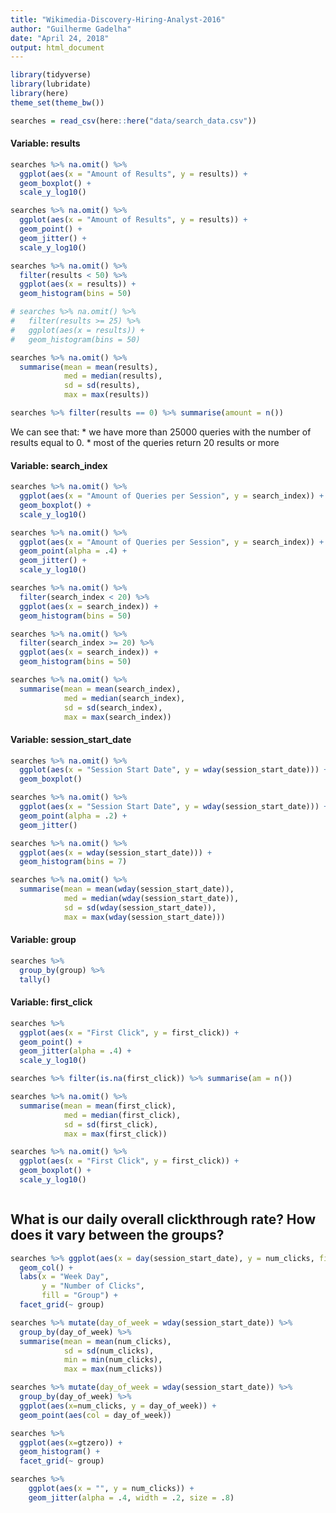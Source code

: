 ```yaml
---
title: "Wikimedia-Discovery-Hiring-Analyst-2016"
author: "Guilherme Gadelha"
date: "April 24, 2018"
output: html_document
---
```


```r

library(tidyverse)
library(lubridate)
library(here)
theme_set(theme_bw())

searches = read_csv(here::here("data/search_data.csv"))

```

#### Variable: results
```r
searches %>% na.omit() %>% 
  ggplot(aes(x = "Amount of Results", y = results)) +
  geom_boxplot() +
  scale_y_log10()

searches %>% na.omit() %>% 
  ggplot(aes(x = "Amount of Results", y = results)) +
  geom_point() +
  geom_jitter() +
  scale_y_log10()

searches %>% na.omit() %>%
  filter(results < 50) %>%
  ggplot(aes(x = results)) +
  geom_histogram(bins = 50)

# searches %>% na.omit() %>%
#   filter(results >= 25) %>% 
#   ggplot(aes(x = results)) +
#   geom_histogram(bins = 50)

searches %>% na.omit() %>% 
  summarise(mean = mean(results),
            med = median(results),
            sd = sd(results),
            max = max(results))

searches %>% filter(results == 0) %>% summarise(amount = n())
```

We can see that:
* we have more than 25000 queries with the number of results equal to 0.
* most of the queries return 20 results or more 

#### Variable: search_index
```r
searches %>% na.omit() %>% 
  ggplot(aes(x = "Amount of Queries per Session", y = search_index)) +
  geom_boxplot() +
  scale_y_log10()

searches %>% na.omit() %>% 
  ggplot(aes(x = "Amount of Queries per Session", y = search_index)) +
  geom_point(alpha = .4) +
  geom_jitter() +
  scale_y_log10()

searches %>% na.omit() %>%
  filter(search_index < 20) %>% 
  ggplot(aes(x = search_index)) +
  geom_histogram(bins = 50)

searches %>% na.omit() %>%
  filter(search_index >= 20) %>% 
  ggplot(aes(x = search_index)) +
  geom_histogram(bins = 50)

searches %>% na.omit() %>% 
  summarise(mean = mean(search_index),
            med = median(search_index),
            sd = sd(search_index),
            max = max(search_index))
```


#### Variable: session_start_date
```r
searches %>% na.omit() %>% 
  ggplot(aes(x = "Session Start Date", y = wday(session_start_date))) +
  geom_boxplot()

searches %>% na.omit() %>% 
  ggplot(aes(x = "Session Start Date", y = wday(session_start_date))) +
  geom_point(alpha = .2) +
  geom_jitter()

searches %>% na.omit() %>%
  ggplot(aes(x = wday(session_start_date))) +
  geom_histogram(bins = 7)

searches %>% na.omit() %>% 
  summarise(mean = mean(wday(session_start_date)),
            med = median(wday(session_start_date)),
            sd = sd(wday(session_start_date)),
            max = max(wday(session_start_date)))
```

#### Variable: group
```r
searches %>%    
  group_by(group) %>% 
  tally()
```


#### Variable: first_click
```r
searches %>% 
  ggplot(aes(x = "First Click", y = first_click)) +
  geom_point() +
  geom_jitter(alpha = .4) +
  scale_y_log10()

searches %>% filter(is.na(first_click)) %>% summarise(am = n())

searches %>% na.omit() %>% 
  summarise(mean = mean(first_click),
            med = median(first_click),
            sd = sd(first_click),
            max = max(first_click))

searches %>% na.omit() %>% 
  ggplot(aes(x = "First Click", y = first_click)) +
  geom_boxplot() +
  scale_y_log10()

```



```r


```

## What is our daily overall clickthrough rate? How does it vary between the groups?

```r

searches %>% ggplot(aes(x = day(session_start_date), y = num_clicks, fill=group)) +
  geom_col() +
  labs(x = "Week Day",
       y = "Number of Clicks",
       fill = "Group") +
  facet_grid(~ group)
```

```r

searches %>% mutate(day_of_week = wday(session_start_date)) %>% 
  group_by(day_of_week) %>% 
  summarise(mean = mean(num_clicks),
            sd = sd(num_clicks),
            min = min(num_clicks),
            max = max(num_clicks))
```

```r
searches %>% mutate(day_of_week = wday(session_start_date)) %>% 
  group_by(day_of_week) %>% 
  ggplot(aes(x=num_clicks, y = day_of_week)) +
  geom_point(aes(col = day_of_week)) 
```

```r

searches %>% 
  ggplot(aes(x=gtzero)) +
  geom_histogram() +
  facet_grid(~ group)

```

```r
searches %>% 
    ggplot(aes(x = "", y = num_clicks)) + 
    geom_jitter(alpha = .4, width = .2, size = .8)
```

